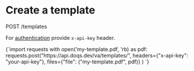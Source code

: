 
# Create a template

POST /templates

For [authentication](/api-reference/authentication)  provide `x-api-key` header.

<SimpleCodeHighlighter language="python">
    {`import requests
with open('my-template.pdf, 'rb) as pdf:
    requests.post("https://api.doqs.dev/va/templates/",
        headers={"x-api-key": "your-api-key"}, files={"file": ("my-template.pdf", pdf)}
    )
`}
</SimpleCodeHighlighter>
